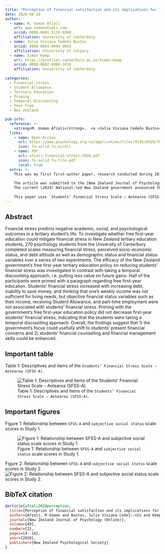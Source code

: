 ```yaml
---
title: "Perception of financial satisfaction and its implications for free first-year education in New Zealand university students"
date: 2020-08-20
author:
  - name: M. Usman Afzali
    url: www.usmanafzali.com
    orcid: 0000-0001-5119-9388
    affiliation: University of Canterbury
  - name: Julie Viviana Cedeño Bustos
    orcid: 0000-0003-0694-905X
    affiliation: University of Calgary
  - name: Simon Kemp
    url: https://profiles.canterbury.ac.nz/Simon-Kemp
    orcid: 0000-0002-8880-2416
    affiliation: University of Canterbury
  
categories:
  - Financial stress
  - Student Allowance
  - Tertiary Education
  - Priming
  - Temporal Discounting
  - Fees Free
  - New Zealand

pub-info:
  reference: >-
    <strong>M. Usman Afzali</strong>,  <a >Julie Viviana Cedeño Bustos</a>, and <a href="https://profiles.canterbury.ac.nz/Simon-Kemp">Simon Kemp</a>. (2020). Perception of financial satisfaction and its implications for free first-year education in New Zealand university students. <em>New Zealand Journal of Psychology, 49</em>(2), 4-14.
  links:
    - name: Open Access
      url: https://www.psychology.org.nz/application/files/9316/0520/7693/Afzali_4-14.pdf
      icon: fa-solid fa-scroll
    - name: PDF
      url: afzali-financial-stress-2020.pdf
      icon: fa-solid fa-file-pdf
      local: true
  extra: >-
    This was my first first-author paper, research conducted during 2018 (my BSc Honours year) at University of Canterbury, following then Labour-led New Zealand government's [Fees Free](https://www.feesfree.govt.nz) education policy that has covered the first-year tertiary education tuition fee.
    
    The article was submitted to the [New Zealand Journal of Psychology](https://www.psychology.org.nz/members/professional-resources/new-zealand-journal-psychology) in Jan 2019, but was published in Aug 2020 (in about 20 months), perhaps as the Journal decided to publish a special issue in 2019 past [Christchurch terrorist attacks](https://christchurchattack.royalcommission.nz/the-report/executive-summary-2/executive-summary/).
    The current (2024) National-led New Zealand government announced that this policy will be replaced by a final-year free tuition. I made a short [commentary]() on this policy, initially published via LinkedIn in June 2024.
    
    This paper uses `Students’ Financial Stress Scale – Aotearoa (SFSS-A)` initially developed by the [Research Methods (PSYC344)](https://courseinfo.canterbury.ac.nz/GetCourseDetails.aspx?course=PSYC344&occurrence=17S2(C)&year=2017) students of the School of Psychology, Speech and Hearing, University of Canterbury in 2017. This was the first use of this scale in research and, to my knowledge, the only paper that has published it.
---
```


## Abstract

Financial stress predicts negative academic, social, and psychological outcomes in a tertiary
student’s life. To investigate whether free first-year education could mitigate financial stress in New
Zealand tertiary education students, 270 psychology students from the University of Canterbury
completed scales measuring financial stress, perceived socio-economic status, and debt attitude
as well as demographic status and financial status variables over a series of two experiments. The
efficacy of the New Zealand government’s free first-year tertiary education policy on reducing
students’ financial stress was investigated in contrast with taking a temporal discounting approach,
i.e. putting less value on future gains: Half of the participants were primed with a paragraph
regarding free first-year education. Students’ financial stress increased with increasing debt,
inability to save money, and thinking that one’s weekly income was not sufficient for living needs,
but objective financial status variables such as their income, receiving Student Allowance, and
part-time employment were not associated with students’ financial stress. Priming with the
government’s free first-year education policy did not decrease first-year students’ financial stress,
indicating that the students were taking a temporal discounting approach. Overall, the findings
suggest that 1) the government’s focus could usefully shift to students’ present financial concerns
and 2) students’ financial counselling and financial management skills could be enhanced.

## Important table

Table 1: Descriptives and items of the `Students’ Financial Stress Scale
– Aotearoa (SFSS-A)`.

![Table 1: Descriptives and items of the `Students’ Financial Stress Scale
– Aotearoa (SFSS-A)`.](tab1.png)

## Important figures

Figure 1: Relationship between `SFSS-A` and `subjective social status` scale scores in Study 1.

![Figure 1: Relationship between `SFSS-A` and `subjective social status` scale scores in Study 1.](fig1.png)

Figure 2: Relationship between `SFSS-A` and `subjective social status` scale scores in Study 2.
![Figure 2: Relationship between `SFSS-A` and `subjective social status` scale scores in Study 2.](fig2.png)

## BibTeX citation

```bibtex
@article{afzali2020perception,
  title={Perception of financial satisfaction and its implications for free first-year education in New Zealand university students},
  author={Afzali, M Usman and Bustos, Julie Viviana Cede{\~n}o and Kemp, Simon},
  journal={New Zealand Journal of Psychology (Online)},
  volume={49},
  number={2},
  pages={4--14},
  year={2020},
  publisher={New Zealand Psychological Society}
}
```
